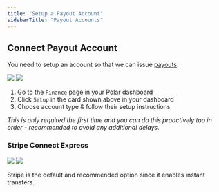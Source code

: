 ```yaml
---
title: "Setup a Payout Account"
sidebarTitle: "Payout Accounts"
---
```


Connect Payout Account
-----------------------------

You need to setup an account so that we can issue [payouts](/features/finance/payouts).

<img className="block dark:hidden" src="/assets/features/finance/accounts/onboarding.light.jpeg" />
<img className="hidden dark:block" src="/assets/features/finance/accounts/onboarding.dark.jpeg" />

1. Go to the `Finance` page in your Polar dashboard
2. Click `Setup` in the card shown above in your dashboard
3. Choose account type & follow their setup instructions

*This is only required the first time and you can do this proactively too in order - recommended to avoid any additional delays.*

### Stripe Connect Express

<img className="block dark:hidden" src="/assets/features/finance/accounts/create.light.jpeg" />
<img className="hidden dark:block" src="/assets/features/finance/accounts/create.dark.jpeg" />

Stripe is the default and recommended option since it enables instant transfers.
